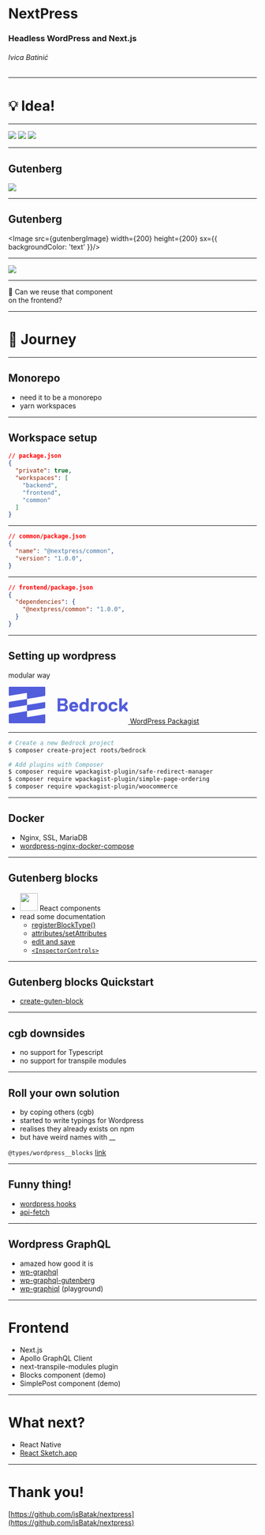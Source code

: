 


# NextPress
### Headless WordPress and Next.js
###### Ivica Batinić

---

# 💡 Idea!

---

<Flex width="90%" justifyContent="center" alignItems="center">
  <Box width={300}>
    <img src={wordpressImage} />
  </Box>
  <Box width={200}>
    <img src={loveImage} />
  </Box>
  <Box width={300}>
    <img src={reactImage} />
  </Box>
</Flex>

---

## Gutenberg
<Image src={gutenbergProfileImage} width={200} height={200} />

---

## Gutenberg
<Image src={gutenbergImage} width={200} height={200} sx={{ backgroundColor: 'text' }}/>

---

<Box width="90%">
  <img src={customBlockImage} />
</Box>

---

<Text fontSize={74}>🤔</Text>
<Heading fontSize={6} textAlign="center">
Can we reuse that component
<br/>on the frontend?
</Heading>

---

# 🧳 Journey

---

## Monorepo

- need it to be a monorepo
- yarn workspaces

---

## Workspace setup

```json
// package.json
{
  "private": true,
  "workspaces": [
    "backend",
    "frontend",
    "common"
  ]
}
```

---

```json
// common/package.json
{
  "name": "@nextpress/common",
  "version": "1.0.0",
}
```

---


```json
// frontend/package.json
{
  "dependencies": {
    "@nextpress/common": "1.0.0",
  }
}
```

---

## Setting up wordpress

modular way

<a href="https://roots.io/bedrock/">
  <svg class="svg" width="243" height="76" viewBox="0 0 243 76" xmlns="http://www.w3.org/2000/svg">
    <path
      d="M2.233 1L1 2.233v16.034l1.057 1.057 34.886-5.815L38 14.567v11.1l35.52-5.92 1.48-1.48V2.233L73.767 1H2.233zm.247 30.587L1 33.067v9.866l1.057 1.057L38 38V25.667l-35.52 5.92zM38 38v12.334l35.52-5.92 1.48-1.48v-9.867l-1.057-1.057L38 38zM2.48 56.253L1 57.733v16.034L2.233 75h71.534L75 73.767V57.733l-1.057-1.057-34.886 5.815L38 61.434v-11.1l-35.52 5.92zM120.94 43.78c0 5.32-3.8 7.22-7.6 7.22h-12.92l-.38-.38V24.78l.38-.38h12.16c3.8 0 7.6 1.9 7.6 6.84 0 2.66-1.14 4.94-3.8 5.7v.38c3.04.76 4.56 3.04 4.56 6.46zM114.86 32c0-1.9-.76-3.04-3.04-3.04h-6.08l-.38.38v5.32l.38.38h6.08c2.28 0 3.04-1.52 3.04-3.04zm.76 11.02c0-2.28-1.14-3.42-3.8-3.42h-6.08l-.38.38v6.08l.38.38h6.08c2.66 0 3.8-1.14 3.8-3.42zm26.22-1.52v1.52l-.38.38h-11.78l-.38.38c0 .76.76 3.04 3.8 3.04 1.14 0 2.28-.38 2.66-1.14l.38-.38h4.56l.38.38c-.38 2.28-2.28 5.7-7.98 5.7-6.46 0-9.5-4.56-9.5-9.88 0-5.32 3.04-9.88 9.12-9.88 6.08 0 9.12 4.56 9.12 9.88zm-6.08-1.9l.38-.38c0-.38-.38-3.04-3.42-3.04s-3.42 2.66-3.42 3.04l.38.38h6.08zm8.36 1.9c0-6.08 3.8-9.88 8.36-9.88 3.42 0 4.94 1.9 4.94 1.9h.38v-8.74l.38-.38h4.56l.38.38v25.84l-.38.38h-4.18l-.38-.38-.38-1.14h-.38s-1.52 1.9-4.94 1.9c-4.56 0-8.36-3.8-8.36-9.88zm5.32 0c0 3.04 1.14 5.32 4.18 5.32s4.18-2.28 4.18-5.32c0-3.04-1.14-5.32-4.18-5.32s-4.18 2.28-4.18 5.32zm30.78-5.32l-.38.38h-2.66c-3.04 0-4.18 1.52-4.18 4.94v9.12l-.38.38h-4.56l-.38-.38V32.38l.38-.38h4.18l.38.38.38 1.14h.38s.76-1.52 4.18-1.52h2.28l.38.38v3.8zm20.9 5.32c0 6.08-3.8 9.88-9.5 9.88s-9.5-3.8-9.5-9.88c0-6.08 3.8-9.88 9.5-9.88s9.5 3.8 9.5 9.88zm-5.32 0c0-3.42-1.52-5.32-4.18-5.32-2.66 0-4.18 1.9-4.18 5.32 0 3.42 1.52 5.32 4.18 5.32 2.66 0 4.18-1.9 4.18-5.32zm12.92 0c0 3.42 1.52 5.32 4.18 5.32 1.9 0 3.04-.76 3.42-1.9l.38-.38h4.56l.38.38c-.76 4.56-4.56 6.46-8.74 6.46-5.7 0-9.5-3.8-9.5-9.88 0-6.08 3.8-9.88 9.5-9.88 4.18 0 7.98 1.9 8.74 6.46l-.38.38h-4.56l-.38-.38c-.38-1.14-1.52-1.9-3.42-1.9-2.66 0-4.18 1.9-4.18 5.32zm33.44 9.12l-.38.38h-2.28l-.76-.38-5.32-5.7h-.38l-2.28 2.28-.38.76v2.66L230 51h-4.56l-.38-.38V24.78l.38-.38H230l.38.38v15.2h.38l7.6-7.6.76-.38h2.28l.38.38v3.8l-4.56 4.56v.38l4.94 5.7v3.8z"
      fill="#525DDC"
      fill-rule="evenodd"
    ></path>
  </svg>
</a>

<a href="https://wpackagist.org/">
  WordPress Packagist
</a>

---

```bash
# Create a new Bedrock project
$ composer create-project roots/bedrock

# Add plugins with Composer
$ composer require wpackagist-plugin/safe-redirect-manager
$ composer require wpackagist-plugin/simple-page-ordering
$ composer require wpackagist-plugin/woocommerce
```

---

## Docker

- Nginx, SSL, MariaDB
- [wordpress-nginx-docker-compose](https://github.com/urre/wordpress-nginx-docker-compose)

---

## Gutenberg blocks

- <img src={reactImage} width="36px" height="36px" /> React components
- read some documentation
  - [registerBlockType()](https://developer.wordpress.org/block-editor/developers/block-api/block-registration/)
  - [attributes/setAttributes](https://developer.wordpress.org/block-editor/developers/block-api/block-attributes/)
  - [edit and save](https://developer.wordpress.org/block-editor/developers/block-api/block-edit-save/)
  - [`<InspectorControls>`](https://github.com/WordPress/gutenberg/tree/master/packages/block-editor/src/components/inspector-controls)

---

## Gutenberg blocks Quickstart

- [create-guten-block](https://github.com/ahmadawais/create-guten-block)

---

## cgb downsides

- no support for Typescript
- no support for transpile modules

---

## Roll your own solution

- by coping others (cgb)
- started to write typings for Wordpress
- realises they already exists on npm
- but have weird names with __

`@types/wordpress__blocks`
[link](https://www.npmjs.com/package/@types/wordpress__blocks)

---

## Funny thing!

- [wordpress hooks](https://www.npmjs.com/package/@wordpress/hooks)
- [api-fetch](https://www.npmjs.com/package/@wordpress/api-fetch)

---

## Wordpress GraphQL

- amazed how good it is
- [wp-graphql](https://github.com/wp-graphql/wp-graphql)
- [wp-graphql-gutenberg](https://github.com/pristas-peter/wp-graphql-gutenberg)
- [wp-graphiql](https://github.com/wp-graphql/wp-graphiql) (playground)

---

# Frontend

- Next.js
- Apollo GraphQL Client
- next-transpile-modules plugin
- Blocks component (demo)
- SimplePost component (demo)

---

# What next?

- React Native
- [React Sketch.app](http://airbnb.io/react-sketchapp/)

---

# Thank you!

[https://github.com/isBatak/nextpress](https://github.com/isBatak/nextpress)

